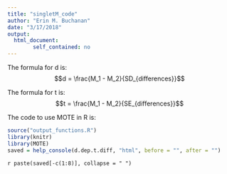```yaml
---
title: "singletM_code"
author: "Erin M. Buchanan"
date: "3/17/2018"
output: 
  html_document:
        self_contained: no
---
```

 
The formula for d is: $$d = \frac{M_1 - M_2}{SD_{differences}}$$
 
The formula for t is: $$t = \frac{M_1 - M_2}{SE_{differences}}$$
 
The code to use MOTE in R is: 
 
```r
source("output_functions.R")
library(knitr)
library(MOTE)
saved = help_console(d.dep.t.diff, "html", before = "", after = "")
```
 
`r paste(saved[-c(1:8)], collapse = " ")`